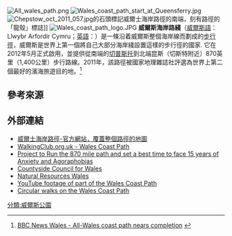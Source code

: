 [[File:All_wales_path.png|thumb]]
[[File:Wales_coast_path_start_at_Queensferry.jpg|thumb]]
[[File:Chepstow_oct_2011_057.jpg|thumb]]的石頭標記威爾士海岸路徑的南端，刻有路徑的「龍殼」標誌]]
[[File:Wales_coast_path_logo.JPG|thumb]]
'''威爾斯海岸路綫'''（[[威爾斯語|威爾斯語]]：Llwybr Arfordir Cymru；[[英語|英語]]：{{lang|en|Wales Coast Path}}）是一條沿着威爾斯整個海岸線而劃成的[[步行徑|步行徑]]，威爾斯是世界上第一個將自己大部分海岸綫設置這樣的步行徑的國家. 它在2012年5月正式啟用，並提供從南端的[[切普斯托|切普斯托]]到北端昆斯（切斯特附近）870英里（1,400公里）步行路線。2011年，該路徑被國家地理雜誌社評選為世界上第二個最好的濱海旅遊目的地。<ref name="BBCNews20111017">[http://www.bbc.co.uk/news/uk-wales-15283462 BBC News Wales - All-Wales coast path nears completion] {{Wayback|url=http://www.bbc.co.uk/news/uk-wales-15283462 |date=20130204101059 }} {{accessdate|2 January 2012}}</ref>

==參考來源==
{{reflist|32em}}
==外部連結==
{{Commons category|Wales Coast Path}}
{{Wikivoyage}}
* [http://www.walescoastpath.gov.uk/default.aspx?lang=en 威爾士海岸路徑-官方網站，覆蓋整個路徑的地圖] {{Wayback|url=http://www.walescoastpath.gov.uk/default.aspx?lang=en |date=20201202213753 }}
* [http://www.walkingclub.org.uk/long-distance-path/wales-coast-path/index.shtml WalkingClub.org.uk - Wales Coast Path] {{Wayback|url=http://www.walkingclub.org.uk/long-distance-path/wales-coast-path/index.shtml |date=20161224035947 }}
* [http://www.crowdfunder.co.uk/wcp-870 Project to Run the 870 mile path and set a best time to face 15 years of Anxiety and Agoraphobias] {{Wayback|url=http://www.crowdfunder.co.uk/wcp-870 |date=20170711160557 }}
* [https://web.archive.org/web/20131013234626/http://www.ccw.gov.uk/ Countyside Council for Wales]
* [http://www.naturalresourceswales.gov.uk/ Natural Resources Wales]
* [http://www.youtube.com/watch?v=se41VGxnj24&feature=channel_video_title YouTube footage of part of the Wales Coast Path] {{Wayback|url=http://www.youtube.com/watch?v=se41VGxnj24&feature=channel_video_title |date=20160509004331 }}
* [http://www.top10walks.co.uk/book-category/top-ten-walks-wales-coast-path/ Circular walks on the Wales Coast Path]{{Wayback|url=http://www.top10walks.co.uk/book-category/top-ten-walks-wales-coast-path/ |date=20131211132325 }}
{{coord|53.211|-3.016|display=title}}

[[分類:威爾斯公園|分類:威爾斯公園]]